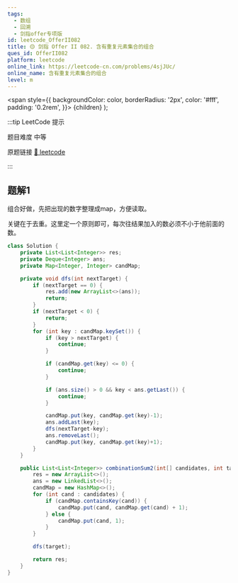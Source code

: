 ```yaml
---
tags:
  - 数组
  - 回溯
  - 剑指offer专项版
id: leetcode_OfferII082
title: 🟡 剑指 Offer II 082. 含有重复元素集合的组合
ques_id: OfferII082
platform: leetcode
online_link: https://leetcode-cn.com/problems/4sjJUc/
online_name: 含有重复元素集合的组合
level: m
---
```


  <span
    style={{
      backgroundColor: color,
      borderRadius: '2px',
      color: '#fff',
      padding: '0.2rem',
    }}>
    {children}
  </span>
);

:::tip LeetCode 提示

题目难度 <Highlight color="#ffc01e">中等</Highlight>

原题链接 [🔗 leetcode](https://leetcode-cn.com/problems/4sjJUc/)

:::

## 题解1

组合好做，先把出现的数字整理成map，方便读取。

关键在于去重。这里定一个原则即可，每次往结果加入的数必须不小于他前面的数。

```java
class Solution {
    private List<List<Integer>> res;
    private Deque<Integer> ans;
    private Map<Integer, Integer> candMap;

    private void dfs(int nextTarget) {
        if (nextTarget == 0) {
            res.add(new ArrayList<>(ans));
            return;
        }
        if (nextTarget < 0) {
            return;
        }
        for (int key : candMap.keySet()) {
            if (key > nextTarget) {
                continue;
            }

            if (candMap.get(key) <= 0) {
                continue;
            }

            if (ans.size() > 0 && key < ans.getLast()) {
                continue;
            }

            candMap.put(key, candMap.get(key)-1);
            ans.addLast(key);
            dfs(nextTarget-key);
            ans.removeLast();
            candMap.put(key, candMap.get(key)+1);
        }
    }

    public List<List<Integer>> combinationSum2(int[] candidates, int target) {
        res = new ArrayList<>();
        ans = new LinkedList<>();
        candMap = new HashMap<>();
        for (int cand : candidates) {
            if (candMap.containsKey(cand)) {
                candMap.put(cand, candMap.get(cand) + 1);
            } else {
                candMap.put(cand, 1);
            }
        }

        dfs(target);

        return res;
    }
}
```
